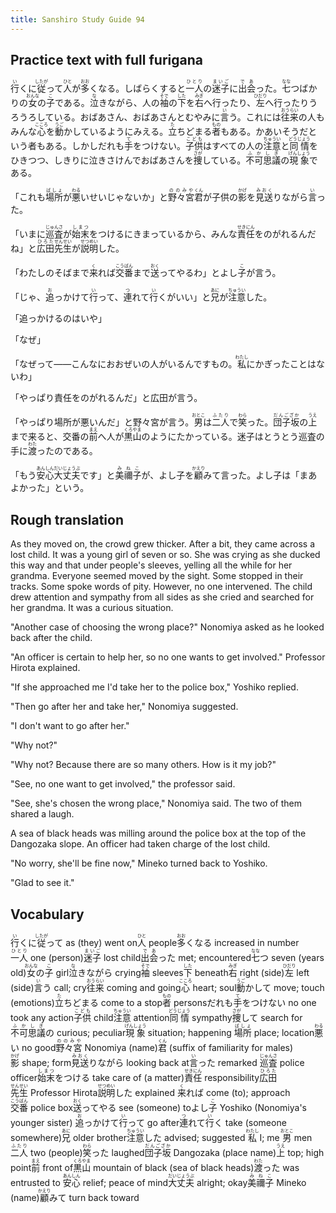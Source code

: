 ```yaml
---
title: Sanshiro Study Guide 94
---
```


## Practice text with full furigana

<p>
<ruby><rb>行</rb><rt>い</rt></ruby>くに<ruby><rb>従</rb><rt>したが</rt></ruby>って<ruby><rb>人</rb><rt>ひと</rt></ruby>が<ruby><rb>多</rb><rt>おお</rt></ruby>くなる。しばらくすると<ruby><rb>一人</rb><rt>ひとり</rt></ruby>の<ruby><rb>迷子</rb><rt>まいご</rt></ruby>に<ruby><rb>出会</rb><rt>であ</rt></ruby>った。<ruby><rb>七</rb><rt>なな</rt></ruby>つばかりの<ruby><rb>女</rb><rt>おんな</rt></ruby>の<ruby><rb>子</rb><rt>こ</rt></ruby>である。<ruby><rb>泣</rb><rt>な</rt></ruby>きながら、人の<ruby><rb>袖</rb><rt>そで</rt></ruby>の<ruby><rb>下</rb><rt>した</rt></ruby>を<ruby><rb>右</rb><rt>みぎ</rt></ruby>へ行ったり、<ruby><rb>左</rb><rt>ひだり</rt></ruby>へ行ったりうろうろしている。おばあさん、おばあさんとむやみに<ruby><rb>言</rb><rt>い</rt></ruby>う。これには<ruby><rb>往来</rb><rt>おうらい</rt></ruby>の人もみんな<ruby><rb>心</rb><rt>こころ</rt></ruby>を<ruby><rb>動</rb><rt>うご</rt></ruby>かしているようにみえる。<ruby><rb>立</rb><rt>た</rt></ruby>ちどまる<ruby><rb>者</rb><rt>もの</rt></ruby>もある。かあいそうだという者もある。しかしだれも<ruby><rb>手</rb><rt>て</rt></ruby>をつけない。<ruby><rb>子供</rb><rt>こども</rt></ruby>はすべての人の<ruby><rb>注意</rb><rt>ちゅうい</rt></ruby>と<ruby><rb>同情</rb><rt>どうじょう</rt></ruby>をひきつつ、しきりに泣きさけんでおばあさんを<ruby><rb>捜</rb><rt>さが</rt></ruby>している。<ruby><rb>不可思議</rb><rt>ふかしぎ</rt></ruby>の<ruby><rb>現象</rb><rt>げんしょう</rt></ruby>である。
</p>

<p>
「これも<ruby><rb>場所</rb><rt>ばしょ</rt></ruby>が<ruby><rb>悪</rb><rt>わる</rt></ruby>いせいじゃないか」と<ruby><rb>野々宮</rb><rt>ののみや</rt></ruby><ruby><rb>君</rb><rt>くん</rt></ruby>が子供の<ruby><rb>影</rb><rt>かげ</rt></ruby>を<ruby><rb>見送</rb><rt>みおく</rt></ruby>りながら<ruby><rb>言</rb><rt>い</rt></ruby>った。
</p>

<p>
「いまに<ruby><rb>巡査</rb><rt>じゅんさ</rt></ruby>が<ruby><rb>始末</rb><rt>しまつ</rt></ruby>をつけるにきまっているから、みんな<ruby><rb>責任</rb><rt>せきにん</rt></ruby>をのがれるんだね」と<ruby><rb>広田</rb><rt>ひろた</rt></ruby><ruby><rb>先生</rb><rt>せんせい</rt></ruby>が<ruby><rb>説明</rb><rt>せつめい</rt></ruby>した。
</p>

<p>
「わたしのそばまで<ruby><rb>来</rb><rt>く</rt></ruby>れば<ruby><rb>交番</rb><rt>こうばん</rt></ruby>まで<ruby><rb>送</rb><rt>おく</rt></ruby>ってやるわ」とよし<ruby><rb>子</rb><rt>こ</rt></ruby>が言う。
</p>

<p>
「じゃ、<ruby><rb>追</rb><rt>お</rt></ruby>っかけて<ruby><rb>行</rb><rt>い</rt></ruby>って、<ruby><rb>連</rb><rt>つ</rt></ruby>れて<ruby><rb>行</rb><rt>い</rt></ruby>くがいい」と<ruby><rb>兄</rb><rt>あに</rt></ruby>が<ruby><rb>注意</rb><rt>ちゅうい</rt></ruby>した。
</p>

<p>「追っかけるのはいや」</p>
<p>「なぜ」</p>
<p>
「なぜって――こんなにおおぜいの人がいるんですもの。<ruby><rb>私</rb><rt>わたし</rt></ruby>にかぎったことはないわ」
</p>

<p>「やっぱり責任をのがれるんだ」と広田が言う。</p>
<p>
「やっぱり場所が悪いんだ」と野々宮が言う。<ruby><rb>男</rb><rt>おとこ</rt></ruby>は<ruby><rb>二人</rb><rt>ふたり</rt></ruby>で<ruby><rb>笑</rb><rt>わら</rt></ruby>った。<ruby><rb>団子坂</rb><rt>だんござか</rt></ruby>の<ruby><rb>上</rb><rt>うえ</rt></ruby>まで来ると、交番の<ruby><rb>前</rb><rt>まえ</rt></ruby>へ人が<ruby><rb>黒山</rb><rt>くろやま</rt></ruby>のようにたかっている。迷子はとうとう巡査の手に<ruby><rb>渡</rb><rt>わた</rt></ruby>ったのである。
</p>

<p>
「もう<ruby><rb>安心</rb><rt>あんしん</rt></ruby><ruby><rb>大丈夫</rb><rt>だいじょうぶ</rt></ruby>です」と<ruby><rb>美禰子</rb><rt>みねこ</rt></ruby>が、よし子を<ruby><rb>顧</rb><rt>かえり</rt></ruby>みて言った。よし子は「まあよかった」という。
</p>


## Rough translation

As they moved on, the crowd grew thicker. After a bit, they came across a lost child. It was a young girl of seven or so. She was crying as she ducked this way and that under people's sleeves, yelling all the while for her grandma. Everyone seemed moved by the sight. Some stopped in their tracks. Some spoke words of pity. However, no one intervened. The child drew attention and sympathy from all sides as she cried and searched for her grandma. It was a curious situation. 

"Another case of choosing the wrong place?" Nonomiya asked as he looked back after the child.

"An officer is certain to help her, so no one wants to get involved." Professor Hirota explained.

"If she approached me I'd take her to the police box," Yoshiko replied.

"Then go after her and take her," Nonomiya suggested.

"I don't want to go after her."

"Why not?"

"Why not? Because there are so many others. How is it my job?"

"See, no one want to get involved," the professor said.

"See, she's chosen the wrong place," Nonomiya said. The two of them shared a laugh.

A sea of black heads was milling around the police box at the top of the Dangozaka slope. An officer had taken charge of the lost child.

"No worry, she'll be fine now," Mineko turned back to Yoshiko.

"Glad to see it."


## Vocabulary

<p>
<span class="vocabstudy"><ruby><rb>行</rb><rt>い</rt></ruby>くに<ruby><rb>従</rb><rt>したが</rt></ruby>って&nbsp;as (they) went on</span><span class="vocabstudy"><ruby><rb>人</rb><rt>ひと</rt></ruby>&nbsp;people</span><span class="vocabstudy"><ruby><rb>多</rb><rt>おお</rt></ruby>くなる&nbsp;increased in number</span><span class="vocabstudy"><ruby><rb>一人</rb><rt>ひとり</rt></ruby>&nbsp;one (person)</span><span class="vocabstudy"><ruby><rb>迷子</rb><rt>まいご</rt></ruby>&nbsp;lost child</span><span class="vocabstudy"><ruby><rb>出会</rb><rt>であ</rt></ruby>った&nbsp;met; encountered</span><span class="vocabstudy"><ruby><rb>七</rb><rt>なな</rt></ruby>つ&nbsp;seven (years old)</span><span class="vocabstudy"><ruby><rb>女</rb><rt>おんな</rt></ruby>の<ruby><rb>子</rb><rt>こ</rt></ruby>&nbsp;girl</span><span class="vocabstudy"><ruby><rb>泣</rb><rt>な</rt></ruby>きながら&nbsp;crying</span><span class="vocabstudy"><ruby><rb>袖</rb><rt>そで</rt></ruby>&nbsp;sleeves</span><span class="vocabstudy"><ruby><rb>下</rb><rt>した</rt></ruby>&nbsp;beneath</span><span class="vocabstudy"><ruby><rb>右</rb><rt>みぎ</rt></ruby>&nbsp;right (side)</span><span class="vocabstudy"><ruby><rb>左</rb><rt>ひだり</rt></ruby>&nbsp;left (side)</span><span class="vocabstudy"><ruby><rb>言</rb><rt>い</rt></ruby>う&nbsp;call; cry</span><span class="vocabstudy"><ruby><rb>往来</rb><rt>おうらい</rt></ruby>&nbsp;coming and going</span><span class="vocabstudy"><ruby><rb>心</rb><rt>こころ</rt></ruby>&nbsp;heart; soul</span><span class="vocabstudy"><ruby><rb>動</rb><rt>うご</rt></ruby>かして&nbsp;move; touch (emotions)</span><span class="vocabstudy"><ruby><rb>立</rb><rt>た</rt></ruby>ちどまる&nbsp;come to a stop</span><span class="vocabstudy"><ruby><rb>者</rb><rt>もの</rt></ruby>&nbsp;persons</span><span class="vocabstudy">だれも<ruby><rb>手</rb><rt>て</rt></ruby>をつけない&nbsp;no one took any action</span><span class="vocabstudy"><ruby><rb>子供</rb><rt>こども</rt></ruby>&nbsp;child</span><span class="vocabstudy"><ruby><rb>注意</rb><rt>ちゅうい</rt></ruby>&nbsp;attention</span><span class="vocabstudy"><ruby><rb>同情</rb><rt>どうじょう</rt></ruby>&nbsp;sympathy</span><span class="vocabstudy"><ruby><rb>捜</rb><rt>さが</rt></ruby>して&nbsp;search for</span><span class="vocabstudy"><ruby><rb>不可思議</rb><rt>ふかしぎ</rt></ruby>の&nbsp;curious; peculiar</span><span class="vocabstudy"><ruby><rb>現象</rb><rt>げんしょう</rt></ruby>&nbsp;situation; happening</span>
<span class="vocabstudy"><ruby><rb>場所</rb><rt>ばしょ</rt></ruby>&nbsp;place; location</span><span class="vocabstudy"><ruby><rb>悪</rb><rt>わる</rt></ruby>い&nbsp;no good</span><span class="vocabstudy"><ruby><rb>野々宮</rb><rt>ののみや</rt></ruby>&nbsp;Nonomiya (name)</span><span class="vocabstudy"><ruby><rb>君</rb><rt>くん</rt></ruby>&nbsp;(suffix of familiarity for males)</span><span class="vocabstudy"><ruby><rb>影</rb><rt>かげ</rt></ruby>&nbsp;shape; form</span><span class="vocabstudy"><ruby><rb>見送</rb><rt>みおく</rt></ruby>りながら&nbsp;looking back at</span><span class="vocabstudy"><ruby><rb>言</rb><rt>い</rt></ruby>った&nbsp;remarked</span>
<span class="vocabstudy"><ruby><rb>巡査</rb><rt>じゅんさ</rt></ruby>&nbsp;police officer</span><span class="vocabstudy"><ruby><rb>始末</rb><rt>しまつ</rt></ruby>をつける&nbsp;take care of (a matter)</span><span class="vocabstudy"><ruby><rb>責任</rb><rt>せきにん</rt></ruby>&nbsp;responsibility</span><span class="vocabstudy"><ruby><rb>広田</rb><rt>ひろた</rt></ruby><ruby><rb>先生</rb><rt>せんせい</rt></ruby>&nbsp;Professor Hirota</span><span class="vocabstudy"><ruby><rb>説明</rb><rt>せつめい</rt></ruby>した&nbsp;explained</span>
<span class="vocabstudy"><ruby><rb>来</rb><rt>く</rt></ruby>れば&nbsp;come (to); approach</span><span class="vocabstudy"><ruby><rb>交番</rb><rt>こうばん</rt></ruby>&nbsp;police box</span><span class="vocabstudy"><ruby><rb>送</rb><rt>おく</rt></ruby>ってやる&nbsp;see (someone) to</span><span class="vocabstudy">よし<ruby><rb>子</rb><rt>こ</rt></ruby>&nbsp;Yoshiko (Nonomiya's younger sister)</span>
<span class="vocabstudy"><ruby><rb>追</rb><rt>お</rt></ruby>っかけて<ruby><rb>行</rb><rt>い</rt></ruby>って&nbsp;go after</span><span class="vocabstudy"><ruby><rb>連</rb><rt>つ</rt></ruby>れて<ruby><rb>行</rb><rt>い</rt></ruby>く&nbsp;take (someone somewhere)</span><span class="vocabstudy"><ruby><rb>兄</rb><rt>あに</rt></ruby>&nbsp;older brother</span><span class="vocabstudy"><ruby><rb>注意</rb><rt>ちゅうい</rt></ruby>した&nbsp;advised; suggested</span>
<span class="vocabstudy"><ruby><rb>私</rb><rt>わたし</rt></ruby>&nbsp;I; me</span>
<span class="vocabstudy"><ruby><rb>男</rb><rt>おとこ</rt></ruby>&nbsp;men</span><span class="vocabstudy"><ruby><rb>二人</rb><rt>ふたり</rt></ruby>&nbsp;two (people)</span><span class="vocabstudy"><ruby><rb>笑</rb><rt>わら</rt></ruby>った&nbsp;laughed</span><span class="vocabstudy"><ruby><rb>団子坂</rb><rt>だんござか</rt></ruby>&nbsp;Dangozaka (place name)</span><span class="vocabstudy"><ruby><rb>上</rb><rt>うえ</rt></ruby>&nbsp;top; high point</span><span class="vocabstudy"><ruby><rb>前</rb><rt>まえ</rt></ruby>&nbsp;front of</span><span class="vocabstudy"><ruby><rb>黒山</rb><rt>くろやま</rt></ruby>&nbsp;mountain of black (sea of black heads)</span><span class="vocabstudy"><ruby><rb>渡</rb><rt>わた</rt></ruby>った&nbsp;was entrusted to</span>
<span class="vocabstudy"><ruby><rb>安心</rb><rt>あんしん</rt></ruby>&nbsp;relief; peace of mind</span><span class="vocabstudy"><ruby><rb>大丈夫</rb><rt>だいじょうぶ</rt></ruby>&nbsp;alright; okay</span><span class="vocabstudy"><ruby><rb>美禰子</rb><rt>みねこ</rt></ruby>&nbsp;Mineko (name)</span><span class="vocabstudy"><ruby><rb>顧</rb><rt>かえり</rt></ruby>みて&nbsp;turn back toward</span>
</p>
